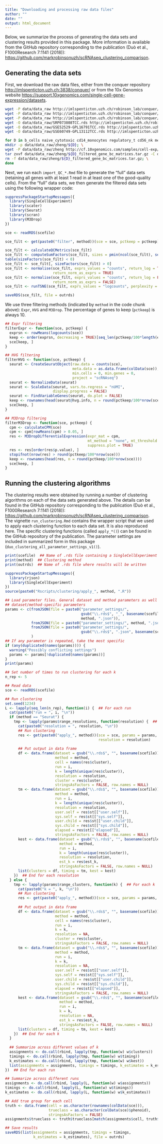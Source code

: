 ```yaml
---
title: "Downloading and processing raw data files"
author: ""
date: ""
output: html_document
---
```


Below, we summarize the process of generating the data sets and clustering
results provided in this package. More information is available from the GitHub
repository corresponding to the publication (Duò et al., F1000Research 7:1141
(2018)):
[https://github.com/markrobinsonuzh/scRNAseq_clustering_comparison](https://github.com/markrobinsonuzh/scRNAseq_clustering_comparison).

## Generating the data sets 

First, we download the raw data files, either from the conquer repository
[http://imlspenticton.uzh.ch:3838/conquer/](http://imlspenticton.uzh.ch:3838/conquer/)
or from the 10x Genomics website
[https://support.10xgenomics.com/single-cell-gene-expression/datasets](https://support.10xgenomics.com/single-cell-gene-expression/datasets).

```bash
wget -P data/data_raw http://imlspenticton.uzh.ch/robinson_lab/conquer/data-mae/GSE60749-GPL13112.rds
wget -P data/data_raw http://imlspenticton.uzh.ch/robinson_lab/conquer/data-mae/GSE52529-GPL16791.rds
wget -P data/data_raw http://imlspenticton.uzh.ch/robinson_lab/conquer/data-mae/SRP073808.rds
wget -O data/data_raw/SRP073808TCC.rds http://imlspenticton.uzh.ch/robinson_lab/conquer/data-tcc/SRP073808.rds
wget -O data/data_raw/GSE52529-GPL16791TCC.rds http://imlspenticton.uzh.ch/robinson_lab/conquer/data-tcc/GSE52529-GPL16791.rds
wget -O data/data_raw/GSE60749-GPL13112TCC.rds http://imlspenticton.uzh.ch/robinson_lab/conquer/data-tcc/GSE60749-GPL13112.rds

for D in b_cells naive_cytotoxic cd14_monocytes regulatory_t cd56_nk memory_t cd4_t_helper naive_t; do \
mkdir -p data/data_raw/zheng/${D}; \
wget -P data/data_raw/zheng http://cf.10xgenomics.com/samples/cell-exp/1.1.0/${D}/${D}_filtered_gene_bc_matrices.tar.gz; \
tar zxvf data/data_raw/zheng/${D}_filtered_gene_bc_matrices.tar.gz -C data/data_raw/zheng/${D}; \
rm -f data/data_raw/zheng/${D}_filtered_gene_bc_matrices.tar.gz; \
done

```

Next, we run each `import_QC_*.Rmd` file to generate the "full" data sets
(retaining all genes with at least 1 read in at least one of the good-quality
cells). From the "full" data sets, we then generate the filtered data sets using
the following wrapper code:

```r
suppressPackageStartupMessages({
  library(SingleCellExperiment)
  library(scater)
  library(Seurat)
  library(scran)
  library(M3Drop)
})

sce <- readRDS(scefile)

sce_filt <- get(paste0("filter", method))(sce = sce, pctkeep = pctkeep)

sce_filt <- calculateQCMetrics(sce_filt)
sce_filt <- computeSumFactors(sce_filt, sizes = pmin(ncol(sce_filt), seq(20, 120, 20)), min.mean = 0.5)
table(sizeFactors(sce_filt) < 0)
sce_filt <- sce_filt[, sizeFactors(sce_filt) > 0]
sce_filt <- normalise(sce_filt, exprs_values = "counts", return_log = TRUE, 
                      return_norm_as_exprs = TRUE)
sce_filt <- normalise(sce_filt, exprs_values = "counts", return_log = FALSE, 
                      return_norm_as_exprs = FALSE)
sce_filt <- runTSNE(sce_filt, exprs_values = "logcounts", perplexity = 10)

saveRDS(sce_filt, file = outrds)
```

We use three filtering methods (indicated by `method` in the code chunk above):
`Expr`, `HVG` and `M3Drop`. The percentage of genes to keep (`pctkeep`) is
always 10.

```r
## Expr filtering
filterExpr <- function(sce, pctkeep) {
  exprsn <- rowMeans(logcounts(sce))
  keep <- order(exprsn, decreasing = TRUE)[seq_len(pctkeep/100*length(exprsn))]
  sce[keep, ]
}

## HVG filtering
filterHVG <- function(sce, pctkeep) {
  seurat <- CreateSeuratObject(raw.data = counts(sce), 
                               meta.data = as.data.frame(colData(sce)),
                               min.cells = 0, min.genes = 0, 
                               project = "scRNAseq")
  seurat <- NormalizeData(seurat)
  seurat <- ScaleData(seurat, vars.to.regress = "nUMI", 
                      display.progress = FALSE)
  seurat <- FindVariableGenes(seurat, do.plot = FALSE)
  keep <- rownames(head(seurat@hvg.info, n = round(pctkeep/100*nrow(sce))))
  sce[keep, ]
}

## M3Drop filtering
filterM3Drop <- function(sce, pctkeep) {
  cpm <- calculateCPM(sce)
  cpm <- cpm[rowMeans(cpm) > 0.05, ]
  res <- M3DropDifferentialExpression(expr_mat = cpm, 
                                      mt_method = "none", mt_threshold = 1, 
                                      suppress.plot = TRUE)
  res <- res[order(res$p.value), ]
  stopifnot(nrow(res) > round(pctkeep/100*nrow(sce)))
  keep <- rownames(head(res, n = round(pctkeep/100*nrow(sce))))
  sce[keep, ]
}
```

## Running the clustering algorithms

The clustering results were obtained by running a number of clustering
algorithms on each of the data sets generated above. The details can be found in
the GitHub repository corresponding to the publication (Duò et al.,
F1000Research 7:1141 (2018)):
[https://github.com/markrobinsonuzh/scRNAseq_clustering_comparison](https://github.com/markrobinsonuzh/scRNAseq_clustering_comparison).
The vignette `run_clustering.Rmd` contains the wrapper script that we used to
apply each clustering function to each data set. It is also reproduced here. The
specific clustering functions (called `apply_*()`) can be found in the GitHub
repository of the publication. The parameter settings are included in summarized
form in this package (`duo_clustering_all_parameter_settings_v1()`).

```r
print(scefile)  ## Name of .rds file containing a SingleCellExperiment object
print(method)  ## Clustering method
print(outrds)  ## Name of .rds file where results will be written

suppressPackageStartupMessages({
  library(rjson)
  library(SingleCellExperiment)
})
source(paste0("Rscripts/clustering/apply_", method, ".R"))

## Load parameter files. General dataset and method parameters as well as
## dataset/method-specific parameters
params <- c(fromJSON(file = paste0("parameter_settings/", 
                                   gsub("\\.rds$", "_", basename(scefile)), 
                                   method, ".json")),
            fromJSON(file = paste0("parameter_settings/", method, ".json")), 
            fromJSON(file = paste0("parameter_settings/", 
                                   gsub("\\.rds$", ".json", basename(scefile))))
            )
## If any parameter is repeated, take the most specific
if (any(duplicated(names(params)))) {
  warning("Possibly conflicting settings")
  params <- params[!duplicated(names(params))]
}
print(params)

## Set number of times to run clustering for each k
n_rep <- 5

## Read data
sce <- readRDS(scefile)

## Run clustering
set.seed(1234)
L <- lapply(seq_len(n_rep), function(i) {  ## For each run
  cat(paste0("run = ", i, "\n"))
  if (method == "Seurat") {
    tmp <- lapply(params$range_resolutions, function(resolution) {  ## For each resolution
      cat(paste0("resolution = ", resolution, "\n"))
      ## Run clustering
      res <- get(paste0("apply_", method))(sce = sce, params = params, 
                                           resolution = resolution)
      
      ## Put output in data frame
      df <- data.frame(dataset = gsub("\\.rds$", "", basename(scefile)), 
                       method = method, 
                       cell = names(res$cluster),
                       run = i,
                       k = length(unique(res$cluster)),
                       resolution = resolution,
                       cluster = res$cluster,
                       stringsAsFactors = FALSE, row.names = NULL)
      tm <- data.frame(dataset = gsub("\\.rds$", "", basename(scefile)), 
                       method = method,
                       run = i, 
                       k = length(unique(res$cluster)),
                       resolution = resolution,
                       user.self = res$st[["user.self"]],
                       sys.self = res$st[["sys.self"]],
                       user.child = res$st[["user.child"]],
                       sys.child = res$st[["sys.child"]],
                       elapsed = res$st[["elapsed"]],
                       stringsAsFactors = FALSE, row.names = NULL)
      kest <- data.frame(dataset = gsub("\\.rds$", "", basename(scefile)), 
                         method = method,
                         run = i, 
                         k = length(unique(res$cluster)),
                         resolution = resolution,
                         est_k = res$est_k,
                         stringsAsFactors = FALSE, row.names = NULL)
      list(clusters = df, timing = tm, kest = kest)
    })  ## End for each resolution
  } else {
    tmp <- lapply(params$range_clusters, function(k) {  ## For each k
      cat(paste0("k = ", k, "\n"))
      ## Run clustering
      res <- get(paste0("apply_", method))(sce = sce, params = params, k = k)
      
      ## Put output in data frame
      df <- data.frame(dataset = gsub("\\.rds$", "", basename(scefile)), 
                       method = method, 
                       cell = names(res$cluster),
                       run = i,
                       k = k,
                       resolution = NA,
                       cluster = res$cluster,
                       stringsAsFactors = FALSE, row.names = NULL)
      tm <- data.frame(dataset = gsub("\\.rds$", "", basename(scefile)), 
                       method = method,
                       run = i, 
                       k = k,
                       resolution = NA,
                       user.self = res$st[["user.self"]],
                       sys.self = res$st[["sys.self"]],
                       user.child = res$st[["user.child"]],
                       sys.child = res$st[["sys.child"]],
                       elapsed = res$st[["elapsed"]],
                       stringsAsFactors = FALSE, row.names = NULL)
      kest <- data.frame(dataset = gsub("\\.rds$", "", basename(scefile)), 
                         method = method,
                         run = i, 
                         k = k,
                         resolution = NA,
                         est_k = res$est_k,
                         stringsAsFactors = FALSE, row.names = NULL)
      list(clusters = df, timing = tm, kest = kest)
    })  ## End for each k
  }
  
  ## Summarize across different values of k
  assignments <- do.call(rbind, lapply(tmp, function(w) w$clusters))
  timings <- do.call(rbind, lapply(tmp, function(w) w$timing))
  k_estimates <- do.call(rbind, lapply(tmp, function(w) w$kest))
  list(assignments = assignments, timings = timings, k_estimates = k_estimates)
})  ## End for each run

## Summarize across different runs
assignments <- do.call(rbind, lapply(L, function(w) w$assignments))
timings <- do.call(rbind, lapply(L, function(w) w$timings))
k_estimates <- do.call(rbind, lapply(L, function(w) w$k_estimates))

## Add true group for each cell
truth <- data.frame(cell = as.character(rownames(colData(sce))),
                    trueclass = as.character(colData(sce)$phenoid),
                    stringsAsFactors = FALSE)
assignments$trueclass <- truth$trueclass[match(assignments$cell, truth$cell)]

## Save results
saveRDS(list(assignments = assignments, timings = timings,
             k_estimates = k_estimates), file = outrds)
```

